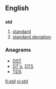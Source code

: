 ==English==

==={{abbreviation}}===
'''std'''

# [[standard]]
# [[standard deviation]]

===Anagrams===
* [[DST#English|DST]] 
* [[DT's#English|DT's]], [[DTS#English|DTS]]
* [[TDS#English|TDS]]

[[fi:std]]
[[vi:std]]